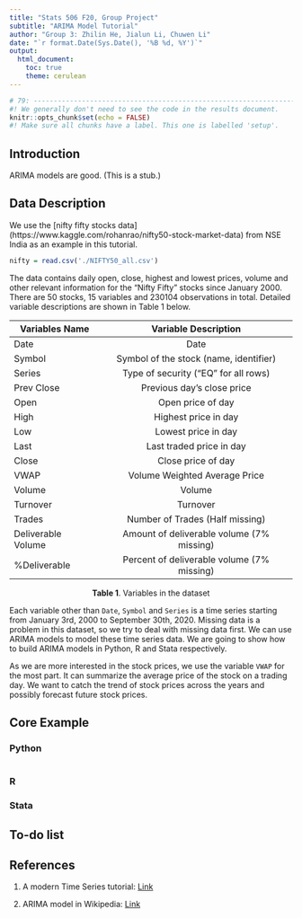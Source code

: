 ```yaml
---
title: "Stats 506 F20, Group Project"
subtitle: "ARIMA Model Tutorial"
author: "Group 3: Zhilin He, Jialun Li, Chuwen Li"
date: "`r format.Date(Sys.Date(), '%B %d, %Y')`"
output:
  html_document:
    toc: true
    theme: cerulean
---
```


```r
# 79: -------------------------------------------------------------------------
#! We generally don't need to see the code in the results document.
knitr::opts_chunk$set(echo = FALSE)
#! Make sure all chunks have a label. This one is labelled 'setup'.
```

## Introduction

ARIMA models are good. (This is a stub.)


## Data Description

We use the [nifty fifty stocks data]
(https://www.kaggle.com/rohanrao/nifty50-stock-market-data) from NSE India as 
an example in this tutorial.

```r
nifty = read.csv('./NIFTY50_all.csv')
```

The data contains daily open, close, highest and lowest prices, volume and 
other relevant information for the "Nifty Fifty" stocks since January 2000. 
There are 50 stocks, 15 variables and 230104 observations in total. Detailed 
variable descriptions are shown in Table 1 below.

| Variables Name   |Variable Description     |
| ------------- |:-------------:|
| Date   | Date               |
| Symbol | Symbol of the stock (name, identifier)  |
| Series | Type of security (“EQ” for all rows)   |
| Prev Close | Previous day's close price |
| Open | Open price of day |
| High | Highest price in day |
| Low | Lowest price in day |
| Last | Last traded price in day |
| Close | Close price of day |
| VWAP | Volume Weighted Average Price |
| Volume | Volume |
| Turnover | Turnover |
| Trades | Number of Trades (Half missing) |
| Deliverable Volume | Amount of deliverable volume (7\% missing) |
| \%Deliverable | Percent of deliverable volume (7\% missing) |
<center>
**Table 1**. Variables in the dataset
</center>

Each variable other than <code>Date</code>, <code>Symbol</code> and 
<code>Series</code> is a time series starting from January 3rd, 2000 to
September 30th, 2020. Missing data is a problem in this dataset, so we try to
deal with missing data first. We can use ARIMA models to model these time
series data. We are going to show how to build ARIMA models in Python, R and
Stata respectively. 

As we are more interested in the stock prices, we use the variable
<code>VWAP</code> for the most part. It can summarize the average price of the
stock on a trading day. We want to catch the trend of stock prices across the
years and possibly forecast future stock prices.

## Core Example {.tabset .tabset-pills}

### Python

```python
```

### R

### Stata

## To-do list


<!-- ## Summary -->

## References

1. A modern Time Series tutorial:
[Link](https://www.kaggle.com/rohanrao/a-modern-time-series-tutorial)

2. ARIMA model in Wikipedia:
[Link](https://en.wikipedia.org/wiki/Autoregressive_integrated_moving_average)